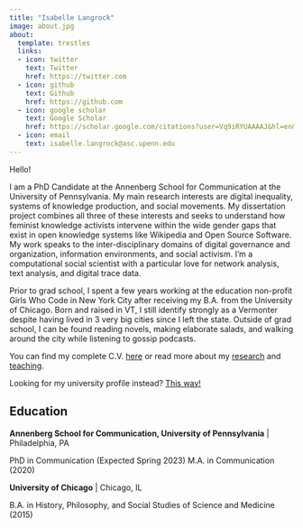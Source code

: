 ```yaml
---
title: "Isabelle Langrock"
image: about.jpg
about:
  template: trestles
  links:
  - icon: twitter
    text: Twitter
    href: https://twitter.com
  - icon: github
    text: Github
    href: https://github.com
  - icon: google scholar 
    text: Google Scholar
    href: https://scholar.google.com/citations?user=Vq9iRYUAAAAJ&hl=en&authuser=1
  - icon: email 
    text: isabelle.langrock@asc.upenn.edu 
---
```


Hello! 

I am a PhD Candidate at the Annenberg School for Communication at the University of Pennsylvania. My main research interests are digital inequality, systems of knowledge production, and social movements.  My dissertation project combines all three of these interests and seeks to understand how feminist knowledge activists intervene within the wide gender gaps that exist in open knowledge systems like Wikipedia and Open Source Software. My work speaks to the inter-disciplinary domains of digital governance and organization, information environments, and social activism. I'm a computational social scientist with a particular love for network analysis, text analysis, and digital trace data. 

Prior to grad school, I spent a few years working at the education non-profit Girls Who Code in New York City after receiving my B.A. from the University of Chicago. Born and raised in VT, I still identify strongly as a Vermonter despite having lived in 3 very big cities since I left the state. Outside of grad school, I can be found reading novels, making elaborate salads, and walking around the city while listening to gossip podcasts. 

You can find my complete C.V. [here](https://docs.google.com/document/d/1_FD2mAY9qNBXkWODcw8Kfsis0BIhz2Un/edit?usp=sharing&ouid=107560342762696849363&rtpof=true&sd=true) or read more about my [research](Research.qmd) and [teaching](Teaching.qmd). 

Looking for my university profile instead? [This way!](https://www.asc.upenn.edu/people/graduate-student/isabelle-langrock)

## Education

**Annenberg School for Communication, University of Pennsylvania** | Philadelphia, PA

PhD in Communication (Expected Spring 2023)
M.A. in Communication (2020)

**University of Chicago** | Chicago, IL 

B.A. in History, Philosophy, and Social Studies of Science and Medicine (2015)



